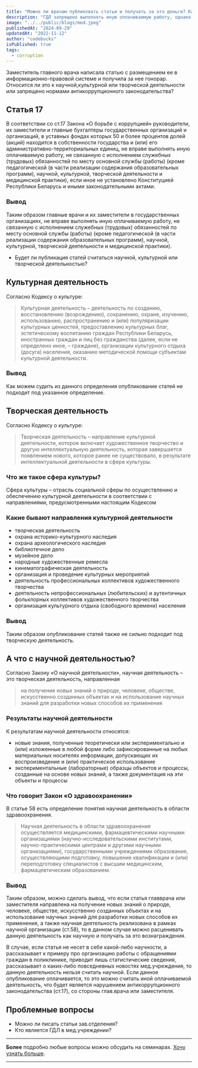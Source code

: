 ```yaml
---
title: "Можно ли врачам публиковать статьи и получать за это деньги? Карты, деньги, два шприца."
description: "ГДЛ запрещено выполнять иную оплачиваемую работу, однако есть ли случаи когда законным способом можно получить вознаграждение.Давайте разбираться"
image: "../../public/blogs/med.jpeg"
publishedAt: "2024-09-29"
updatedAt: "2022-11-12"
author: "codebucks"
isPublished: true
tags:
  - corruption
---
```


Заместитель главного врача написала статью с размещением ее в информационно-правовой
системе и получила за нее гонорар. Относится ли это к научной,культурной или творческой
деятельности или запрещено нормами антикоррупционного законодательства?

## Статья 17

В соответствии со ст.17 Закона «О борьбе с коррупцией» руководители, их
заместители и главные бухгалтеры государственных организаций и организаций,
в уставных фондах которых 50 и более процентов долей (акций) находится в собственности
государства и (или) его административно-территориальных единиц, не вправе выполнять иную оплачиваемую
работу, не связанную с исполнением служебных (трудовых) обязанностей по месту основной службы (работы)
(кроме педагогической (в части реализации содержания образовательных программ), научной, культурной,
творческой деятельности и медицинской практики),
если иное не установлено Конституцией Республики Беларусь и иными законодательными актами.

### Вывод

Таким образом главные врачи и их заместители в государственных организациях,
не вправе выполнять иную оплачиваемую работу, не связанную с исполнением служебных
(трудовых) обязанностей по месту основной службы (работы) (кроме педагогической
(в части реализации содержания образовательных программ),
научной, культурной, творческой деятельности и медицинской практики).

- Будет ли публикация статей считаться научной, культурной или творческой деятельностью?

## Культурная деятельность

Согласно Кодексу о культуре:

> Культурная деятельность – деятельность по созданию, восстановлению (возрождению),
> сохранению, охране, изучению, использованию, распространению и (или) популяризации
> культурных ценностей, предоставлению культурных благ, эстетическому воспитанию граждан
> Республики Беларусь, иностранных граждан и лиц без гражданства (далее, если не определено
> иное, – граждане), организации
> культурного отдыха (досуга) населения, оказанию методической помощи субъектам культурной деятельности.

### Вывод

Как можем судить из данного определения опубликование статей не подходит под указанное определение.

## Творческая деятельность

Согласно Кодексу о культуре:

> Творческая деятельность – направление культурной деятельности,
> которое включает художественное творчество и другую интеллектуальную
> деятельность, которая завершается появлением нового,
> которое ранее не существовало, в результате интеллектуальной деятельности в сфере культуры.

### Что же такое сфера культуры?

Сфера культуры – отрасль социальной сферы по осуществлению и обеспечению культурной
деятельности в соответствии с направлениями, предусмотренными настоящим Кодексом

### Какие бывают направления культурной деятельности

- творческая деятельность
- охрана историко-культурного наследия
- охрана археологического наследия
- библиотечное дело
- музейное дело
- народные художественные ремесла
- кинематографическая деятельность
- организация и проведение культурных мероприятий
- деятельность профессиональных коллективов художественного творчества
- деятельность непрофессиональных (любительских) и аутентичных фольклорных коллективов художественного творчества
- организация культурного отдыха (свободного времени) населения

### Вывод

Таким образом опубликование статей также не сильно подходит под творческую деятельность.

## А что с научной деятельностью?

Согласно Закону «О научной деятельности», научная деятельность – это творческая деятельность, направленная

> на получение новых знаний о природе, человеке, обществе, искусственно созданных объектах и
> на использование научных знаний для разработки новых способов их применения

### Результаты научной деятельности

К результатам научной деятельности относятся:

- новые знания, полученные теоретически или экспериментально и (или) изложенные в любой форме либо зафиксированные на любых материальных носителях информации, допускающих их воспроизведение и (или) практическое использование
- экспериментальные (лабораторные) образцы объектов и процессы, созданные на основе новых знаний, а также документация на эти объекты и процессы

### Что говорит Закон «О здравоохранении»

В статье 58 есть определение понятия научная деятельность в области здравоохранения.

> Научная деятельность в области здравоохранения осуществляется медицинскими,
> фармацевтическими научными организациями (научно-исследовательскими институтами, научно-практическими центрами и другими научными организациями), государственными учреждениями образования, осуществляющими подготовку, повышение квалификации и (или)
> переподготовку специалистов с высшим медицинским, фармацевтическим образованием.

### Вывод

Таким образом, можно сделать вывод, что если статья главврача или заместителя
направлена на получение новых знаний о природе, человеке, обществе, искусственно
созданных объектах и на использование научных знаний для разработки новых способов
их применения, а также научная деятельность реализована в рамках научной организации (ст.58), то
в данном случае можно расценивать данную деятельность как научную и получать за это вознаграждения.

В случае, если статья не несет в себе какой-либо научности, а рассказывает к
примеру про организацию работы с обращениями граждан в поликлинике, приводит лишь
статистические сведения, рассказывает о каких-либо повседневных новостях мед.учреждения,
то данную деятельность нельзя считать научной. Если данное опубликование оплачивается, то это
можно считать иной оплачиваемой деятельность, что будет
является нарушением антикоррупционного законодательства (ст.17), со стороны глав.врача или заместителя.

## Проблемные вопросы

- Можно ли писать статьи зав.отделения?
- Кто является ГДЛ в мед.учреждении?

---

**Более** подробно любые вопросы можно обсудить на семинарах. [Хочу узнать больше](../contact).

---
